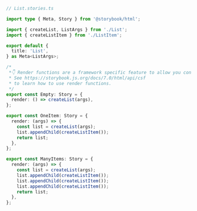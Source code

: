 ```ts
// List.stories.ts

import type { Meta, Story } from '@storybook/html';

import { createList, ListArgs } from './List';
import { createListItem } from './ListItem';

export default {
  title: 'List',
} as Meta<ListArgs>;

/*
 *👇 Render functions are a framework specific feature to allow you control on how the component renders.
 * See https://storybook.js.org/docs/7.0/html/api/csf
 * to learn how to use render functions.
 */
export const Empty: Story = {
  render: () => createList(args),
};

export const OneItem: Story = {
  render: (args) => {
    const list = createList(args);
    list.appendChild(createListItem());
    return list;
  },
};

export const ManyItems: Story = {
  render: (args) => {
    const list = createList(args);
    list.appendChild(createListItem());
    list.appendChild(createListItem());
    list.appendChild(createListItem());
    return list;
  },
};
```
